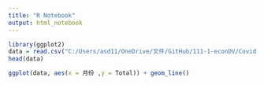 ```yaml
---
title: "R Notebook"
output: html_notebook
---
```



```r
library(ggplot2)
data = read.csv("C:/Users/asd11/OneDrive/文件/GitHub/111-1-econDV/Covid.csv")
head(data)
```


```r
ggplot(data, aes(x = 月份 ,y = Total)) + geom_line() 
```



